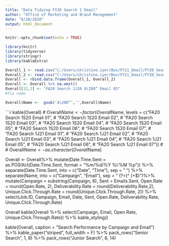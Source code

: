 ```yaml
---
title: "Data Tidying FY20 Search 1 Email"
author: "Office of Marketing and Brand Management"
date: "8/28/2020"
output: html_document
---
```


```r
knitr::opts_chunk$set(echo = TRUE)
```


```r
library(knitr)
library(tidyverse)
library(stringr)
library(kableExtra)
```

```r
Overall_1 <- read.csv("C:/Users/christine.iyer/Box/FY21_Email/FY20_Search _1_Email_Performance/Raw Data/Campaign (1).csv", header = T, stringsAsFactors = F)
Overall_2 <- read.csv("C:/Users/christine.iyer/Box/FY21_Email/FY20_Search _1_Email_Performance/Raw Data/Campaign (2).csv", header = T, stringsAsFactors = F)
Overall <- rbind.data.frame(Overall_1, Overall_2)
Overall <- Overall %>% na.omit()
Overall[12,2] <- "FA20 Search 1J20 â\200” Email 03"
#fix name

Overall$Name <-  gsub('â\200”','',Overall$Name)
```


```r
kable(Overall)
# Overall$Name <- factor(Overall$Name, levels = c("FA20 Search 1S20 Email 01", 
#                                                 "FA20 Search 1S20 Email 02",
#                                                 "FA20 Search 1S20 Email 03",
#                                                 "FA20 Search 1S20 Email 04",
#                                                 "FA20 Search 1S20 Email 05",
#                                                 "FA20 Search 1S20 Email 06",
#                                                 "FA20 Search 1S20 Email 07",
#                                                 "FA20 Search 1J21 Email 01", 
#                                                 "FA20 Search 1J21 Email 02", 
#                                                 "FA20 Search 1J21 Email 03",
#                                                 "FA20 Search 1J21 Email 04",
#                                                 "FA20 Search 1J21 Email 05",
#                                                 "FA20 Search 1J21 Email 06",
#                                                 "FA20 Search 1J21 Email 07"))
# 
# Overall$Name <- as.character(Overall$Name)

Overall <- Overall%>% 
  mutate(Date.Time.Sent = as.POSIXct(Date.Time.Sent, format = "%m/%d/%Y %I:%M %p")) %>% 
  separate(Date.Time.Sent, into = c("Date", "Time"), sep = " ") %>% 
  separate(Name, into = c("Campaign", "Email"), sep = " (?=[^ ]+$)")%>% 
  mutate(Campaign = substring(Campaign, 6),
         Sent = Emails.Sent, 
         Open.Rate = round(Open.Rate, 2), 
         Deliverability.Rate = round(Deliverability.Rate,2),
         Unique.Click.Through.Rate = round(Unique.Click.Through.Rate, 2)) %>% 
  select(Job.ID, Campaign, Email, Date, Sent, Open.Rate, Deliverability.Rate, Unique.Click.Through.Rate)

Overall
kable(Overall %>% select(Campaign, Email, Open.Rate, Unique.Click.Through.Rate)) %>% 
  kable_styling()


kable(Overall, caption = "Search Performance by Campaign and Email") %>%
  kable_paper("striped", full_width = F) %>%
  pack_rows("Senior Search", 1, 8) %>%
  pack_rows("Junior Search", 8, 14)

